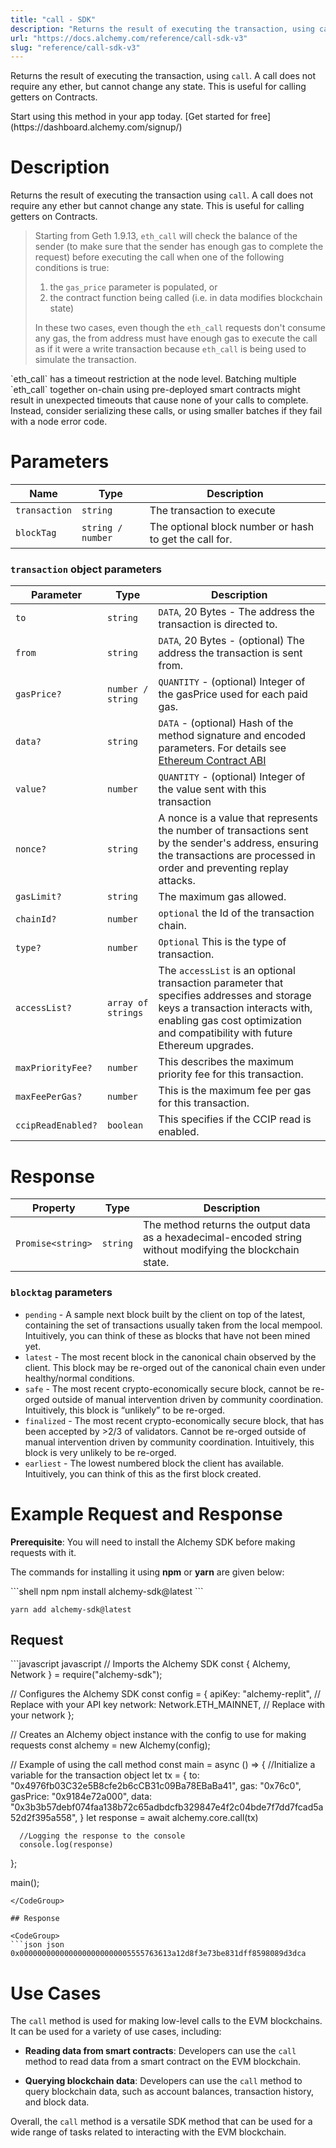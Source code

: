 ```yaml
---
title: "call - SDK"
description: "Returns the result of executing the transaction, using call . A call does not require any ether, but cannot change any state. This is useful for calling getters on Contracts."
url: "https://docs.alchemy.com/reference/call-sdk-v3"
slug: "reference/call-sdk-v3"
---
```


Returns the result of executing the transaction, using `call`. A call does not require any ether, but cannot change any state. This is useful for calling getters on Contracts.

<Tip title="Don’t have an API key?" icon="star">
  Start using this method in your app today. [Get started for free](https://dashboard.alchemy.com/signup/)
</Tip>

# Description

Returns the result of executing the transaction using `call`. A call does not require any ether but cannot change any state. This is useful for calling getters on Contracts.

> Starting from Geth 1.9.13, `eth_call` will check the balance of the sender (to make sure that the sender has enough gas to complete the request) before executing the call when one of the following conditions is true:
>
> 1. the `gas_price` parameter is populated, or
> 2. the contract function being called (i.e. in data modifies blockchain state)
>
> In these two cases, even though the `eth_call` requests don't consume any gas, the from address must have enough gas to execute the call as if it were a write transaction because `eth_call` is being used to simulate the transaction.

<Warning>
  `eth_call` has a timeout restriction at the node level. Batching multiple `eth_call` together on-chain using pre-deployed smart contracts might result in unexpected timeouts that cause none of your calls to complete. Instead, consider serializing these calls, or using smaller batches if they fail with a node error code.
</Warning>

# Parameters

| Name          | Type              | Description                                            |
| ------------- | ----------------- | ------------------------------------------------------ |
| `transaction` | `string`          | The transaction to execute                             |
| `blockTag`    | `string / number` | The optional block number or hash to get the call for. |

### `transaction` object parameters

| Parameter          | Type               | Description                                                                                                                                                                                                   |
| ------------------ | ------------------ | ------------------------------------------------------------------------------------------------------------------------------------------------------------------------------------------------------------- |
| `to`               | `string`           | `DATA`, 20 Bytes - The address the transaction is directed to.                                                                                                                                                |
| `from`             | `string`           | `DATA`, 20 Bytes - (optional) The address the transaction is sent from.                                                                                                                                       |
| `gasPrice?`        | `number / string`  | `QUANTITY` - (optional) Integer of the gasPrice used for each paid gas.                                                                                                                                       |
| `data?`            | `string`           | `DATA` - (optional) Hash of the method signature and encoded parameters. For details see [Ethereum Contract ABI](https://docs.soliditylang.org/en/v0.7.0/abi-spec.html)                                       |
| `value?`           | `number`           | `QUANTITY` - (optional) Integer of the value sent with this transaction                                                                                                                                       |
| `nonce?`           | `string`           | A nonce is a value that represents the number of transactions sent by the sender's address, ensuring the transactions are processed in order and preventing replay attacks.                                   |
| `gasLimit?`        | `string`           | The maximum gas allowed.                                                                                                                                                                                      |
| `chainId?`         | `number`           | `optional` the Id of the transaction chain.                                                                                                                                                                   |
| `type?`            | `number`           | `Optional` This is the type of transaction.                                                                                                                                                                   |
| `accessList?`      | `array of strings` | The `accessList` is an optional transaction parameter that specifies addresses and storage keys a transaction interacts with, enabling gas cost optimization and compatibility with future Ethereum upgrades. |
| `maxPriorityFee?`  | `number`           | This describes the maximum priority fee for this transaction.                                                                                                                                                 |
| `maxFeePerGas?`    | `number`           | This is the maximum fee per gas for this transaction.                                                                                                                                                         |
| `ccipReadEnabled?` | `boolean`          | This specifies if the CCIP read is enabled.                                                                                                                                                                   |

# Response

| Property          | Type     | Description                                                                                                |
| ----------------- | -------- | ---------------------------------------------------------------------------------------------------------- |
| `Promise<string>` | `string` | The method returns the output data as a hexadecimal-encoded string without modifying the blockchain state. |

### `blocktag` parameters

* `pending` - A sample next block built by the client on top of the latest, containing the set of transactions usually taken from the local mempool. Intuitively, you can think of these as blocks that have not been mined yet.
* `latest` - The most recent block in the canonical chain observed by the client. This block may be re-orged out of the canonical chain even under healthy/normal conditions.
* `safe` - The most recent crypto-economically secure block, cannot be re-orged outside of manual intervention driven by community coordination. Intuitively, this block is “unlikely” to be re-orged.
* `finalized` - The most recent crypto-economically secure block, that has been accepted by >2/3 of validators. Cannot be re-orged outside of manual intervention driven by community coordination. Intuitively, this block is very unlikely to be re-orged.
* `earliest` - The lowest numbered block the client has available. Intuitively, you can think of this as the first block created.

# Example Request and Response

**Prerequisite**: You will need to install the Alchemy SDK before making requests with it.

The commands for installing it using **npm** or **yarn** are given below:

<CodeGroup>
  ```shell npm
  npm install alchemy-sdk@latest
  ```

  ```shell yarn
  yarn add alchemy-sdk@latest
  ```
</CodeGroup>

## Request

<CodeGroup>
  ```javascript javascript
  // Imports the Alchemy SDK
  const { Alchemy, Network } = require("alchemy-sdk");

  // Configures the Alchemy SDK
  const config = {
      apiKey: "alchemy-replit", // Replace with your API key
      network: Network.ETH_MAINNET, // Replace with your network
  };

  // Creates an Alchemy object instance with the config to use for making requests
  const alchemy = new Alchemy(config);

  // Example of using the call method
  const main = async () => {
     //Initialize a variable for the transaction object
      let tx = {
          to: "0x4976fb03C32e5B8cfe2b6cCB31c09Ba78EBaBa41",
          gas: "0x76c0",
          gasPrice: "0x9184e72a000",
          data: "0x3b3b57debf074faa138b72c65adbdcfb329847e4f2c04bde7f7dd7fcad5a52d2f395a558",
      }
      let response = await alchemy.core.call(tx)

      //Logging the response to the console
      console.log(response)
  };

  main();
  ```
</CodeGroup>

## Response

<CodeGroup>
  ```json json
  0x0000000000000000000000005555763613a12d8f3e73be831dff8598089d3dca
  ```
</CodeGroup>

# Use Cases

The `call` method is used for making low-level calls to the EVM blockchains. It can be used for a variety of use cases, including:

* **Reading data from smart contracts**: Developers can use the `call` method to read data from a smart contract on the EVM blockchain.

* **Querying blockchain data**: Developers can use the `call` method to query blockchain data, such as account balances, transaction history, and block data.

Overall, the `call` method is a versatile SDK method that can be used for a wide range of tasks related to interacting with the EVM blockchain.
